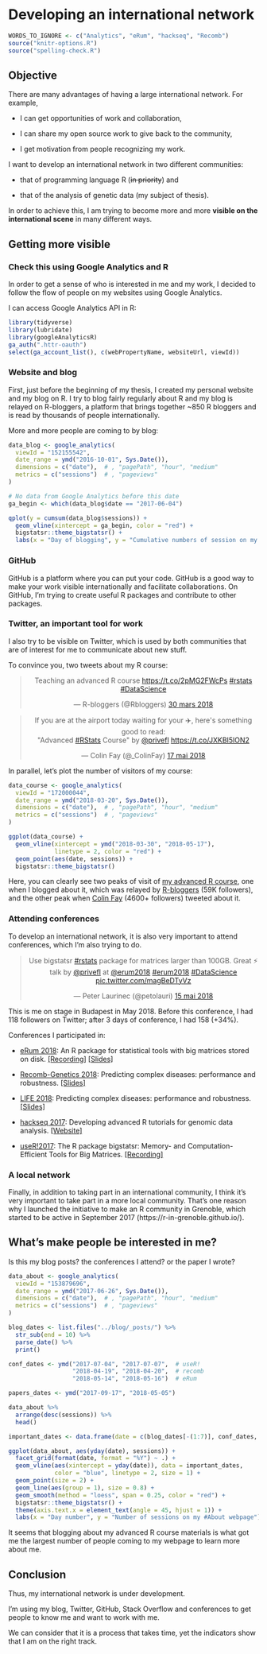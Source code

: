 # Developing an international network

```r
WORDS_TO_IGNORE <- c("Analytics", "eRum", "hackseq", "Recomb")
source("knitr-options.R")
source("spelling-check.R")
```

## Objective

There are many advantages of having a large international network. For example,

- I can get opportunities of work and collaboration,

- I can share my open source work to give back to the community,

- I get motivation from people recognizing my work.

I want to develop an international network in two different communities:

- that of programming language R (~~in priority~~) and
 
- that of the analysis of genetic data (my subject of thesis). 

In order to achieve this, I am trying to become more and more **visible on the international scene** in many different ways.

## Getting more visible

### Check this using Google Analytics and R

In order to get a sense of who is interested in me and my work, I decided to follow the flow of people on my websites using Google Analytics.

I can access Google Analytics API in R:

```r
library(tidyverse)
library(lubridate)
library(googleAnalyticsR)
ga_auth(".httr-oauth")
select(ga_account_list(), c(webPropertyName, websiteUrl, viewId)) 
```


### Website and blog

First, just before the beginning of my thesis, I created my personal website and my blog on R. I try to blog fairly regularly about R and my blog is relayed on R-bloggers, a platform that brings together ~850 R bloggers and is read by thousands of people internationally. 

More and more people are coming to by blog:

```r
data_blog <- google_analytics(
  viewId = "152155542",
  date_range = ymd("2016-10-01", Sys.Date()),
  dimensions = c("date"),  # , "pagePath", "hour", "medium"
  metrics = c("sessions")  # , "pageviews"
)

# No data from Google Analytics before this date
ga_begin <- which(data_blog$date == "2017-06-04")

qplot(y = cumsum(data_blog$sessions)) + 
  geom_vline(xintercept = ga_begin, color = "red") + 
  bigstatsr::theme_bigstatsr() + 
  labs(x = "Day of blogging", y = "Cumulative numbers of session on my blog")
```


### GitHub

GitHub is a platform where you can put your code. GitHub is a good way to make your work visible internationally and facilitate collaborations. On GitHub, I'm trying to create useful R packages and contribute to other packages. 

### Twitter, an important tool for work

I also try to be visible on Twitter, which is used by both communities that are of interest for me to communicate about new stuff.

To convince you, two tweets about my R course:

<blockquote class="twitter-tweet" data-lang="en" align="center"><p lang="en" dir="ltr">Teaching an advanced R course <a href="https://t.co/2pMG2FWcPs">https://t.co/2pMG2FWcPs</a> <a href="https://twitter.com/hashtag/rstats?src=hash&amp;ref_src=twsrc%5Etfw">#rstats</a> <a href="https://twitter.com/hashtag/DataScience?src=hash&amp;ref_src=twsrc%5Etfw">#DataScience</a></p>&mdash; R-bloggers (@Rbloggers) <a href="https://twitter.com/Rbloggers/status/979539984679161857?ref_src=twsrc%5Etfw">30 mars 2018</a></blockquote>
<script async src="https://platform.twitter.com/widgets.js" charset="utf-8"></script>


<blockquote class="twitter-tweet" data-lang="en" align="center"><p lang="en" dir="ltr">If you are at the airport today waiting for your ✈️, here&#39;s something good to read: <br>&quot;Advanced <a href="https://twitter.com/hashtag/RStats?src=hash&amp;ref_src=twsrc%5Etfw">#RStats</a> Course&quot; by <a href="https://twitter.com/privefl?ref_src=twsrc%5Etfw">@privefl</a>  <a href="https://t.co/JXKBI5lON2">https://t.co/JXKBI5lON2</a></p>&mdash; Colin Fay (@_ColinFay) <a href="https://twitter.com/_ColinFay/status/997073282905067520?ref_src=twsrc%5Etfw">17 mai 2018</a></blockquote>
<script async src="https://platform.twitter.com/widgets.js" charset="utf-8"></script>

In parallel, let's plot the number of visitors of my course:

```r
data_course <- google_analytics(
  viewId = "172000044",
  date_range = ymd("2018-03-20", Sys.Date()),
  dimensions = c("date"),  # , "pagePath", "hour", "medium"
  metrics = c("sessions")  # , "pageviews"
)

ggplot(data_course) + 
  geom_vline(xintercept = ymd("2018-03-30", "2018-05-17"), 
             linetype = 2, color = "red") + 
  geom_point(aes(date, sessions)) + 
  bigstatsr::theme_bigstatsr()
```

Here, you can clearly see two peaks of visit of [my advanced R course](https://privefl.github.io/advr38book/), one when I blogged about it, which was relayed by [R-bloggers](https://twitter.com/Rbloggers) (59K followers), and the other peak when [Colin Fay](https://twitter.com/_colinfay) (4600+ followers) tweeted about it.

### Attending conferences

To develop an international network, it is also very important to attend conferences, which I'm also trying to do.

<blockquote class="twitter-tweet" data-lang="en" align="center"><p lang="en" dir="ltr">Use bigstatsr <a href="https://twitter.com/hashtag/rstats?src=hash&amp;ref_src=twsrc%5Etfw">#rstats</a> package for matrices larger than 100GB. Great ⚡ talk by <a href="https://twitter.com/privefl?ref_src=twsrc%5Etfw">@privefl</a> at <a href="https://twitter.com/erum2018?ref_src=twsrc%5Etfw">@erum2018</a> <a href="https://twitter.com/hashtag/erum2018?src=hash&amp;ref_src=twsrc%5Etfw">#erum2018</a> <a href="https://twitter.com/hashtag/DataScience?src=hash&amp;ref_src=twsrc%5Etfw">#DataScience</a> <a href="https://t.co/magBeDTyVz">pic.twitter.com/magBeDTyVz</a></p>&mdash; Peter Laurinec (@petolauri) <a href="https://twitter.com/petolauri/status/996338652820201472?ref_src=twsrc%5Etfw">15 mai 2018</a></blockquote>
<script async src="https://platform.twitter.com/widgets.js" charset="utf-8"></script>

This is me on stage in Budapest in May 2018. Before this conference, I had 118 followers on Twitter; after 3 days of conference, I had 158 (+34%).

Conferences I participated in:

- [eRum 2018](https://2018.erum.io/): An R package for statistical tools with big matrices stored on disk. [[Recording]](https://youtu.be/w3a1-KLmDM8) [[Slides]](https://privefl.github.io/eRum-2018/slides.html)

- [Recomb-Genetics 2018](http://recomb2018.fr/recomb-genetics/): Predicting complex diseases: performance and robustness. [[Slides]](https://privefl.github.io/thesis-docs/recomb18.html)

- [LIFE 2018](https://life.univ-grenoble-alpes.fr/life-world/events-news/life-annual-meeting-725690.htm?RH=11210192165071361): Predicting complex diseases: performance and robustness. [[Slides]](https://github.com/privefl/paper2-PRS/blob/master/LIFE/pres-f-priv%C3%A9.pdf)

- [hackseq 2017](http://www.hackseq.com/): Developing advanced R tutorials for genomic data analysis. [[Website]](https://hackseq.github.io/2017_project_5/)

- [useR!2017](https://user2017.brussels/): The R package bigstatsr:
Memory- and Computation-Efficient Tools for Big Matrices. [[Recording]](https://t.co/aYt0q8MeXJ)

### A local network

Finally, in addition to taking part in an international community, I think it's very important to take part in a more local community. That's one reason why I launched the initiative to make an R community in Grenoble, which started to be active in September 2017 (https://r-in-grenoble.github.io/).

## What's make people be interested in me?

Is this my blog posts? the conferences I attend? or the paper I wrote?

```r
data_about <- google_analytics(
  viewId = "153879696",
  date_range = ymd("2017-06-26", Sys.Date()),
  dimensions = c("date"),  # , "pagePath", "hour", "medium"
  metrics = c("sessions")  # , "pageviews"
)

blog_dates <- list.files("../blog/_posts/") %>%
  str_sub(end = 10) %>%
  parse_date() %>% 
  print()

conf_dates <- ymd("2017-07-04", "2017-07-07",  # useR!
                  "2018-04-19", "2018-04-20",  # recomb
                  "2018-05-14", "2018-05-16")  # eRum

papers_dates <- ymd("2017-09-17", "2018-05-05")

data_about %>%
  arrange(desc(sessions)) %>%
  head()
```

```r
important_dates <- data.frame(date = c(blog_dates[-(1:7)], conf_dates, papers_dates))

ggplot(data_about, aes(yday(date), sessions)) +
  facet_grid(format(date, format = "%Y") ~ .) + 
  geom_vline(aes(xintercept = yday(date)), data = important_dates,
             color = "blue", linetype = 2, size = 1) +
  geom_point(size = 2) +
  geom_line(aes(group = 1), size = 0.8) +
  geom_smooth(method = "loess", span = 0.25, color = "red") +
  bigstatsr::theme_bigstatsr() +
  theme(axis.text.x = element_text(angle = 45, hjust = 1)) +
  labs(x = "Day number", y = "Number of sessions on my #About webpage")
```

It seems that blogging about my advanced R course materials is what got me the largest number of people coming to my webpage to learn more about me. 

## Conclusion

Thus, my international network is under development.

I'm using my blog, Twitter, GitHub, Stack Overflow and conferences to get people to know me and want to work with me.

We can consider that it is a process that takes time, yet the indicators show that I am on the right track.



